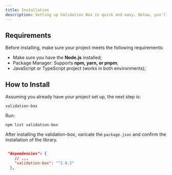 ```yaml
---
title: Installation
description: Setting up Validation Box is quick and easy. Below, you'll find the requirements and the steps to install it in your project.
---
```


## Requirements

Before installing, make sure your project meets the following requirements:

- Make sure you have the **Node.js** installed;
- Package Manager: Supports **npm, yarn, or pnpm**;
- JavaScript or TypeScript project (works in both environments);

## How to Install

Assuming you already have your project set up, the next step is:

```package-install
validation-box
```

Run: 

```package-install
npm list validation-box
```

After installing the validation-box, varicate the ```package.json``` and confirm the installation of the library.

```json

 "dependencies": {
    // ...
    "validation-box": "^2.0.2"
  },

```
